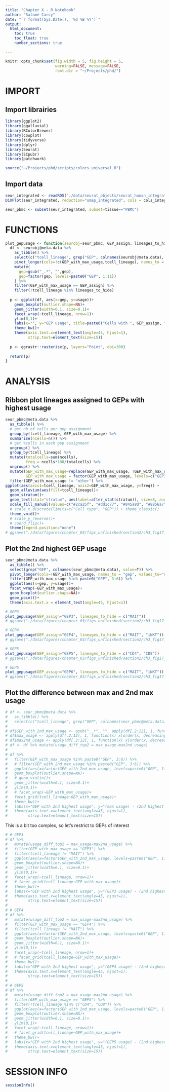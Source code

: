 ```yaml
---
title: "Chapter X - R Notebook"
author: "Salomé Carcy"
date: "`r format(Sys.Date(), '%d %B %Y')`"
output:
  html_document:
    toc: true
    toc_float: true
    number_sections: true

---
```


```r
knitr::opts_chunk$set(fig.width = 5, fig.height = 5,
                      warning=FALSE, message=FALSE,
                      root.dir = "~/Projects/phd/")
```


# IMPORT

## Import librairies
```r
library(ggplot2)
library(ggalluvial)
library(RColorBrewer)
library(cowplot)
library(tidyverse)
library(dplyr)
library(Seurat)
library(SCpubr)
library(patchwork)

source("~/Projects/phd/scripts/colors_universal.R")
```

## Import data
```r
seur_integrated <- readRDS("./data/seurat_objects/seurat_human_integrated_object_23_12_01.rds")
DimPlot(seur_integrated, reduction="umap_integrated", cols = cols_integrated)

seur_pbmc <- subset(seur_integrated, subset=tissue=="PBMC")
```




# FUNCTIONS
```r
plot_gepusage <- function(seurobj=seur_pbmc, GEP_assign, lineages_to_hide){
  df <- seurobj@meta.data %>%
    as_tibble() %>%
    select(c("tcell_lineage", grep("GEP", colnames(seurobj@meta.data), value=T))) %>%
    pivot_longer(cols=!c(GEP_with_max_usage,tcell_lineage), names_to = "gep", values_to="usage") %>%
    mutate(
      gep=gsub("_.*", "",gep),
      gep=factor(gep, levels=paste0("GEP", 1:11))
    ) %>%
    filter(GEP_with_max_usage == GEP_assign) %>%
    filter(!tcell_lineage %in% lineages_to_hide)
  
  p <- ggplot(df, aes(x=gep, y=usage))+
    geom_boxplot(outlier.shape=NA)+
    geom_jitter(width=0.1, size=0.1)+
    facet_wrap(~tcell_lineage, nrow=1)+
    ylim(0,1)+
    labs(x="", y="GEP usage", title=paste0("Cells with ", GEP_assign, " max usage"))+
    theme_bw()+
    theme(axis.text.x=element_text(angle=45, hjust=1),
          strip.text=element_text(size=15))
  
  p <- ggrastr::rasterise(p, layers="Point", dpi=300)
  
  return(p)
}
```




# ANALYSIS

## Ribbon plot lineages assigned to GEPs with highest usage
```r
seur_pbmc@meta.data %>%
  as_tibble() %>%
  # get nb of cells per gep assignment
  group_by(tcell_lineage, GEP_with_max_usage) %>%
  summarise(ncells=n()) %>%
  # get %cells in each gep assignment
  ungroup() %>%
  group_by(tcell_lineage) %>%
  mutate(totalcells=sum(ncells),
         freq = ncells*100/totalcells) %>%
  ungroup() %>%
  mutate(GEP_with_max_usage=replace(GEP_with_max_usage, !GEP_with_max_usage%in%c("GEP3", "GEP4", "GEP5", "GEP6"), "other"),
         GEP_with_max_usage = factor(GEP_with_max_usage, levels=c("GEP3", "GEP4", "GEP5", "GEP6", "other"))) %>%
  filter(GEP_with_max_usage != "other") %>%
ggplot(aes(axis1=tcell_lineage, axis2=GEP_with_max_usage, y=freq)) +
  geom_alluvium(aes(fill=tcell_lineage))+
  geom_stratum()+
  geom_text(stat="stratum", aes(label=after_stat(stratum)), size=8, angle=0)+
  scale_fill_manual(values=c("#2ca25f", "#dd1c77", "#045a8d", "#8856a7", "#bdc9e1"), name="cell type")+
  # scale_x_discrete(limits=c("Cell type", "GEP")) + theme_classic()
  theme_void()+
  # scale_y_reverse()+
  # coord_flip()+
  theme(legend.position="none")
# ggsave("./data/figures/chapter_03/figs_unfinished/section2/ch3_fig17_flowchart_geps.pdf", width=5, height=5)
```


## Plot the 2nd highest GEP usage
```r
seur_pbmc@meta.data %>%
  as_tibble() %>%
  select(grep("GEP", colnames(seur_pbmc@meta.data), value=T)) %>%
  pivot_longer(cols=!GEP_with_max_usage, names_to = "gep", values_to="usage") %>%
  filter(GEP_with_max_usage %in% paste0("GEP", 3:6)) %>%
  ggplot(aes(x=gep, y=usage))+
  facet_wrap(~GEP_with_max_usage)+
  geom_boxplot(outlier.shape=NA)+
  geom_point()+
  theme(axis.text.x = element_text(angle=45, hjust=1))
```


```r
# GEP3
plot_gepusage(GEP_assign="GEP3", lineages_to_hide = c("MAIT"))
# ggsave("./data/figures/chapter_03/figs_unfinished/section2/ch3_fig17_GEP3assigned_gep_usages.pdf", width=12, height=4)

# GEP4
plot_gepusage(GEP_assign="GEP4", lineages_to_hide = c("MAIT", "iNKT"))
# ggsave("./data/figures/chapter_03/figs_unfinished/section2/ch3_fig17_GEP4assigned_gep_usages.pdf", width=9, height=4)

# GEP5
plot_gepusage(GEP_assign="GEP5", lineages_to_hide = c("CD4", "CD8"))
# ggsave("./data/figures/chapter_03/figs_unfinished/section2/ch3_fig17_GEP5assigned_gep_usages.pdf", width=9, height=4)

# GEP6
plot_gepusage(GEP_assign="GEP6", lineages_to_hide = c("MAIT", "iNKT"))
# ggsave("./data/figures/chapter_03/figs_unfinished/section2/ch3_fig17_GEP6assigned_gep_usages.pdf", width=9, height=4)
```


## Plot the difference between max and 2nd max usage
```r
# df <- seur_pbmc@meta.data %>%
#   as_tibble() %>%
#   select(c("tcell_lineage", grep("GEP", colnames(seur_pbmc@meta.data), value=T)))
# 
# df$GEP_with_2nd_max_usage <- gsub("_.*", "", apply(df[,2:12], 1, function(x) names(x)[order(x, decreasing=T)[2]]))
# df$max_usage <- apply(df[,2:12], 1, function(x) x[order(x, decreasing=T)[1]])
# df$max2nd_usage <- apply(df[,2:12], 1, function(x) x[order(x, decreasing=T)[2]])
# df <- df %>% mutate(usage_diff_top2 = max_usage-max2nd_usage)
# 
# df %>%
#   filter(GEP_with_max_usage %in% paste0("GEP", 3:6)) %>%
#   # filter(GEP_with_2nd_max_usage %in% paste0("GEP", 3:6)) %>%
#   ggplot(aes(x=factor(GEP_with_2nd_max_usage, levels=paste0("GEP", 1:11)), y=usage_diff_top2))+
#   geom_boxplot(outlier.shape=NA)+
#   # geom_violin()+
#   geom_jitter(width=0.1, size=0.1)+
#   ylim(0,1)+
#   # facet_wrap(~GEP_with_max_usage)+
#   facet_grid(tcell_lineage~GEP_with_max_usage)+
#   theme_bw()+
#   labs(x="GEP with 2nd highest usage", y="(max usage) - (2nd highest usage)", title="Usage difference between top 2 GEPs")+
#   theme(axis.text.x=element_text(angle=45, hjust=1),
#         strip.text=element_text(size=15))
```

This is a bit too complex, so let's restrict to GEPs of interest
```r
# # GEP3
# df %>%
#   mutate(usage_diff_top2 = max_usage-max2nd_usage) %>%
#   filter(GEP_with_max_usage == "GEP3") %>%
#   filter(tcell_lineage != "MAIT") %>%
#   ggplot(aes(x=factor(GEP_with_2nd_max_usage, levels=paste0("GEP", 1:11)), y=usage_diff_top2))+
#   geom_boxplot(outlier.shape=NA)+
#   geom_jitter(width=0.1, size=0.1)+
#   ylim(0,1)+
#   facet_wrap(~tcell_lineage, nrow=1)+
#   # facet_grid(tcell_lineage~GEP_with_max_usage)+
#   theme_bw()+
#   labs(x="GEP with 2nd highest usage", y="(GEP3 usage) - (2nd highest usage)", title="Cells with max usage of GEP3")+
#   theme(axis.text.x=element_text(angle=45, hjust=1),
#         strip.text=element_text(size=15))
# 
# # GEP4
# df %>%
#   mutate(usage_diff_top2 = max_usage-max2nd_usage) %>%
#   filter(GEP_with_max_usage == "GEP4") %>%
#   filter(tcell_lineage != "MAIT") %>%
#   ggplot(aes(x=factor(GEP_with_2nd_max_usage, levels=paste0("GEP", 1:11)), y=usage_diff_top2))+
#   geom_boxplot(outlier.shape=NA)+
#   geom_jitter(width=0.1, size=0.1)+
#   ylim(0,1)+
#   facet_wrap(~tcell_lineage, nrow=1)+
#   # facet_grid(tcell_lineage~GEP_with_max_usage)+
#   theme_bw()+
#   labs(x="GEP with 2nd highest usage", y="(GEP4 usage) - (2nd highest usage)", title="Cells with max usage of GEP4")+
#   theme(axis.text.x=element_text(angle=45, hjust=1),
#         strip.text=element_text(size=15))
# 
# # GEP5
# df %>%
#   mutate(usage_diff_top2 = max_usage-max2nd_usage) %>%
#   filter(GEP_with_max_usage == "GEP5") %>%
#   filter(!tcell_lineage %in% c("CD4", "CD8")) %>%
#   ggplot(aes(x=factor(GEP_with_2nd_max_usage, levels=paste0("GEP", 1:11)), y=usage_diff_top2))+
#   geom_boxplot(outlier.shape=NA)+
#   geom_jitter(width=0.1, size=0.1)+
#   ylim(0,1)+
#   facet_wrap(~tcell_lineage, nrow=1)+
#   # facet_grid(tcell_lineage~GEP_with_max_usage)+
#   theme_bw()+
#   labs(x="GEP with 2nd highest usage", y="(GEP5 usage) - (2nd highest usage)", title="Cells with max usage of GEP5")+
#   theme(axis.text.x=element_text(angle=45, hjust=1),
#         strip.text=element_text(size=15))
```





# SESSION INFO
```r
sessionInfo()
```



